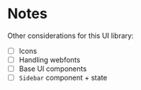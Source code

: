 
# Notes

Other considerations for this UI library:

- [ ] Icons
- [ ] Handling webfonts
- [ ] Base UI components
- [ ] `Sidebar` component + state
